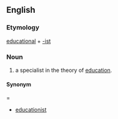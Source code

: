 ==English==
===Etymology===
[[educational]] + [[-ist]]

===Noun===
{{en-noun}}
#a specialist in the theory of [[education]].

====Synonym=====
*[[educationist]]